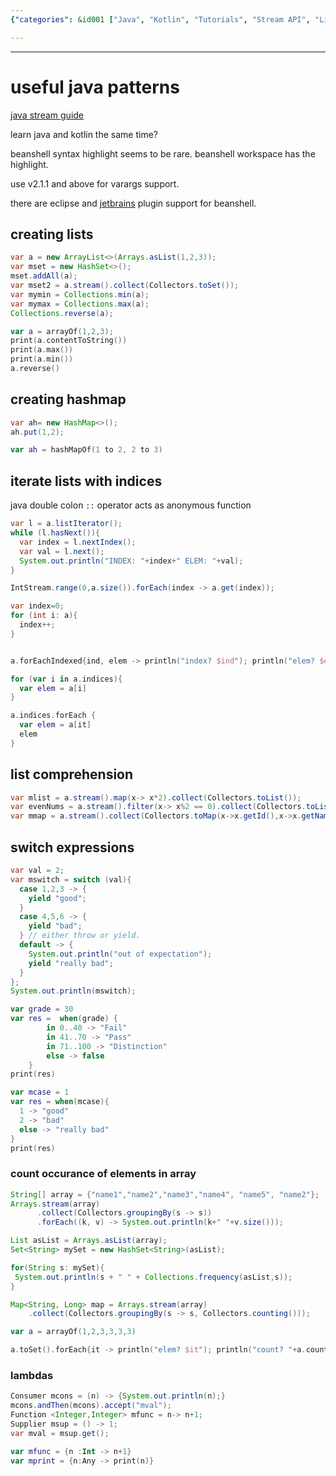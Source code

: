 ```yaml
---
{"categories": &id001 ["Java", "Kotlin", "Tutorials", "Stream API", "List Comprehension", "Switch Expressions", "Eclipse", "JetBrains Plugin", "Beanshell Syntax Highlighting", "Array Element Occurrences"], "category": "Programming Languages", "date": "2023-12-22 23:52:59", "description": "This guide offers tutorials in Java and Kotlin, covering patterns like Java Stream, list comprehension, switch expressions, and iterating through lists with indices. Additionally, it discusses eclipse and JetBrains plugin support for BeanShell syntax highlighting. The guide also teaches various methods to count array element occurrences in both languages.", "tags": *id001, "title": "useful java patterns"}

---
```


------

# useful java patterns

[java stream guide](https://stackify.com/streams-guide-java-8/)

learn java and kotlin the same time?

beanshell syntax highlight seems to be rare. beanshell workspace has the highlight.

use v2.1.1 and above for varargs support.

there are eclipse and [jetbrains](https://github.com/perNyfelt/beanshell-intellij-plugin) plugin support for beanshell.

## creating lists

```java
var a = new ArrayList<>(Arrays.asList(1,2,3));
var mset = new HashSet<>();
mset.addAll(a);
var mset2 = a.stream().collect(Collectors.toSet());
var mymin = Collections.min(a);
var mymax = Collections.max(a);
Collections.reverse(a);
```

```kotlin
var a = arrayOf(1,2,3);
print(a.contentToString())
print(a.max())
print(a.min())
a.reverse()
```

## creating hashmap

```java
var ah= new HashMap<>();
ah.put(1,2);
```

```kotlin
var ah = hashMapOf(1 to 2, 2 to 3)
```

## iterate lists with indices

java double colon `::` operator acts as anonymous function

```java
var l = a.listIterator();
while (l.hasNext()){
  var index = l.nextIndex();
  var val = l.next();
  System.out.println("INDEX: "+index+" ELEM: "+val);
}

IntStream.range(0,a.size()).forEach(index -> a.get(index));

var index=0;
for (int i: a){
  index++;
}
```

```kotlin

a.forEachIndexed{ind, elem -> println("index? $ind"); println("elem? $elem")}

for (var i in a.indices){
  var elem = a[i]
}

a.indices.forEach {
  var elem = a[it]
  elem
}
```

## list comprehension
```java
var mlist = a.stream().map(x-> x*2).collect(Collectors.toList());
var evenNums = a.stream().filter(x-> x%2 == 0).collect(Collectors.toList());
var mmap = a.stream().collect(Collectors.toMap(x->x.getId(),x->x.getName()));
```

## switch expressions

```java
var val = 2;
var mswitch = switch (val){
  case 1,2,3 -> {
    yield "good";
  }
  case 4,5,6 -> {
    yield "bad";
  } // either throw or yield.
  default -> {
    System.out.println("out of expectation");
    yield "really bad";
  }
};
System.out.println(mswitch);
```

```kotlin
var grade = 30
var res =  when(grade) {
        in 0..40 -> "Fail"
        in 41..70 -> "Pass"
        in 71..100 -> "Distinction"
        else -> false
    }
print(res)

var mcase = 1
var res = when(mcase){
  1 -> "good"
  2 -> "bad"
  else -> "really bad"
}
print(res)
```

### count occurance of elements in array

```java
String[] array = {"name1","name2","name3","name4", "name5", "name2"};
Arrays.stream(array)
      .collect(Collectors.groupingBy(s -> s))
      .forEach((k, v) -> System.out.println(k+" "+v.size()));

List asList = Arrays.asList(array);
Set<String> mySet = new HashSet<String>(asList);

for(String s: mySet){
 System.out.println(s + " " + Collections.frequency(asList,s));
}

Map<String, Long> map = Arrays.stream(array)
    .collect(Collectors.groupingBy(s -> s, Collectors.counting()));
```

```kotlin
var a = arrayOf(1,2,3,3,3,3)

a.toSet().forEach{it -> println("elem? $it"); println("count? "+a.count{it2->it2 == it})}
```

### lambdas

```java
Consumer mcons = (n) -> {System.out.println(n);}
mcons.andThen(mcons).accept("mval");
Function <Integer,Integer> mfunc = n-> n+1;
Supplier msup = () -> 1;
var mval = msup.get();
```

```kotlin
var mfunc = {n :Int -> n+1}
var mprint = {n:Any -> print(n)}
```

